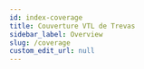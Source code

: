 ```yaml
---
id: index-coverage
title: Couverture VTL de Trevas
sidebar_label: Overview
slug: /coverage
custom_edit_url: null
---
```



<div>
	<div className="row">
		<div className="col">
			<Card
				title="Opérateurs à usage général"
				page="coverage/general-operators"
			/>
		</div>
		<div className="col">
			<Card title="Opérateurs de jointure" page="coverage/join-operators" />
		</div>
		<div className="col">
			<Card title="Opérateurs de chaînes" page="coverage/string-operators" />
		</div>
	</div>
	<div className="row">
		<div className="col">
			<Card title="Opérateurs numériques" page="coverage/numeric-operators" />
		</div>
		<div className="col">
			<Card
				title="Opérateurs de comparaison"
				page="coverage/comparison-operators"
			/>
		</div>
		<div className="col">
			<Card title="Opérateurs booléens" page="coverage/boolean-operators" />
		</div>
	</div>
	<div className="row">
		<div className="col">
			<Card title="Opérateurs temporels" page="coverage/time-operators" />
		</div>
		<div className="col">
			<Card title="Opérateurs ensemblistes" page="coverage/set-operators" />
		</div>
		<div className="col">
			<Card
				title="Aggrégation hierarchique"
				page="coverage/hierarchical-aggregation"
			/>
		</div>
	</div>
	<div className="row">
		<div className="col">
			<Card title="Opérateurs d'agrégat" page="coverage/aggregate-operators" />
		</div>
		<div className="col">
			<Card title="Opérateurs analytiques" page="coverage/analytic-operators" />
		</div>
		<div className="col">
			<Card
				title="Opérateurs de validation"
				page="coverage/data-validation-operators"
			/>
		</div>
	</div>
	<div className="row">
		<div className="col">
			<Card
				title="Opérateurs conditionnels"
				page="coverage/conditional-operators"
			/>
		</div>
		<div className="col">
			<Card title="Opérateurs de clause" page="coverage/clause-operators" />
		</div>
	</div>
</div>
